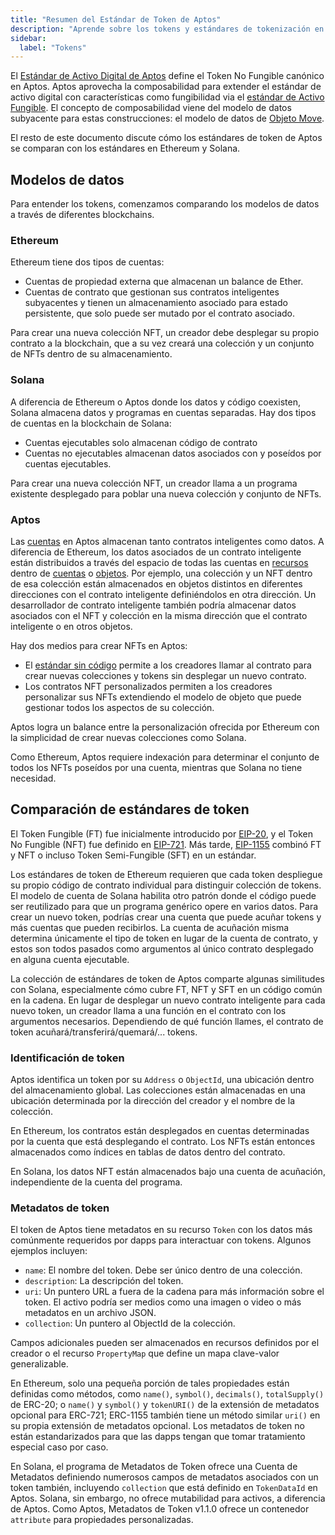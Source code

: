 ```yaml
---
title: "Resumen del Estándar de Token de Aptos"
description: "Aprende sobre los tokens y estándares de tokenización en Move para el desarrollo de contratos inteligentes en Aptos."
sidebar:
  label: "Tokens"
---
```


El [Estándar de Activo Digital de Aptos](/es/build/smart-contracts/digital-asset) define el
Token No Fungible canónico en Aptos. Aptos aprovecha la composabilidad para extender
el estándar de activo digital con características como fungibilidad via
el [estándar de Activo Fungible](/es/build/smart-contracts/fungible-asset). El concepto de
composabilidad viene del modelo de datos subyacente para estas construcciones:
el modelo de datos de [Objeto Move](/es/build/smart-contracts/objects).

El resto de este documento discute cómo los estándares de token de Aptos se comparan con los
estándares en Ethereum y Solana.

## Modelos de datos

Para entender los tokens, comenzamos comparando los modelos de datos a través de diferentes
blockchains.

### Ethereum

Ethereum tiene dos tipos de cuentas:

- Cuentas de propiedad externa que almacenan un balance de Ether.
- Cuentas de contrato que gestionan sus contratos inteligentes subyacentes y tienen un
  almacenamiento asociado para estado persistente, que solo puede ser mutado por el
  contrato asociado.

Para crear una nueva colección NFT, un creador debe desplegar su propio
contrato a la blockchain, que a su vez creará una colección y un conjunto de
NFTs dentro de su almacenamiento.

### Solana

A diferencia de Ethereum o Aptos donde los datos y código coexisten, Solana almacena datos y
programas en cuentas separadas. Hay dos tipos de cuentas en la blockchain de Solana:

- Cuentas ejecutables solo almacenan código de contrato
- Cuentas no ejecutables almacenan datos asociados con y poseídos por cuentas
  ejecutables.

Para crear una nueva colección NFT, un creador llama a un programa existente desplegado
para poblar una nueva colección y conjunto de NFTs.

### Aptos

Las [cuentas](/es/network/blockchain/accounts) en Aptos almacenan tanto contratos inteligentes
como datos. A diferencia de Ethereum, los datos asociados de un contrato inteligente están
distribuidos a través del espacio de todas las cuentas
en [recursos](/es/network/blockchain/resources)
dentro de [cuentas](/es/network/blockchain/accounts)
o [objetos](/es/build/smart-contracts/objects). Por ejemplo, una colección y un
NFT dentro de esa colección están almacenados en objetos distintos en diferentes direcciones
con el contrato inteligente definiéndolos en otra dirección. Un desarrollador de contrato inteligente
también podría almacenar datos asociados con el NFT y colección en la
misma dirección que el contrato inteligente o en otros objetos.

Hay dos medios para crear NFTs en Aptos:

- El [estándar sin código](https://github.com/aptos-foundation/AIPs/blob/main/aips/aip-22.md)
  permite a los creadores llamar al contrato para crear nuevas colecciones y tokens
  sin desplegar un nuevo contrato.
- Los contratos NFT personalizados permiten a los creadores personalizar sus NFTs extendiendo el
  modelo de objeto que puede gestionar todos los aspectos de su colección.

Aptos logra un balance entre la personalización ofrecida por Ethereum con la
simplicidad de crear nuevas colecciones como Solana.

Como Ethereum, Aptos requiere indexación para determinar el conjunto de todos los NFTs poseídos por
una cuenta, mientras que Solana no tiene necesidad.

## Comparación de estándares de token

El Token Fungible (FT) fue inicialmente introducido
por [EIP-20](https://eips.ethereum.org/EIPS/eip-20), y el Token No Fungible (NFT)
fue definido en [EIP-721](https://eips.ethereum.org/EIPS/eip-721).
Más tarde, [EIP-1155](https://eips.ethereum.org/EIPS/eip-1155) combinó FT y NFT
o incluso Token Semi-Fungible (SFT) en un estándar.

Los estándares de token de Ethereum requieren que cada token despliegue su propio código de contrato individual
para distinguir colección de tokens. El modelo de cuenta de Solana habilita
otro patrón donde el código puede ser reutilizado para que un programa genérico opere en
varios datos. Para crear un nuevo token, podrías crear una cuenta que puede acuñar
tokens y más cuentas que pueden recibirlos. La cuenta de acuñación misma determina únicamente
el tipo de token en lugar de la cuenta de contrato, y estos son todos pasados
como argumentos al único contrato desplegado en alguna cuenta ejecutable.

La colección de estándares de token de Aptos comparte algunas similitudes con Solana,
especialmente cómo cubre FT, NFT y SFT en un código común en la cadena. En lugar de
desplegar un nuevo contrato inteligente para cada nuevo token, un creador llama a una función en
el contrato con los argumentos necesarios. Dependiendo de qué función llames,
el contrato de token acuñará/transferirá/quemará/... tokens.

### Identificación de token

Aptos identifica un token por su `Address` o `ObjectId`, una ubicación dentro del
almacenamiento global. Las colecciones están almacenadas en una ubicación determinada por la dirección
del creador y el nombre de la colección.

En Ethereum, los contratos están desplegados en cuentas determinadas por la cuenta que
está desplegando el contrato. Los NFTs están entonces almacenados como índices en tablas de datos
dentro del contrato.

En Solana, los datos NFT están almacenados bajo una cuenta de acuñación, independiente de la cuenta
del programa.

### Metadatos de token

El token de Aptos tiene metadatos en su recurso `Token` con los datos más comúnmente
requeridos por dapps para interactuar con tokens. Algunos ejemplos incluyen:

- `name`: El nombre del token. Debe ser único dentro de una colección.
- `description`: La descripción del token.
- `uri`: Un puntero URL a fuera de la cadena para más información sobre el token. El
  activo podría ser medios como una imagen o video o más metadatos en un archivo
  JSON.
- `collection`: Un puntero al ObjectId de la colección.

Campos adicionales pueden ser almacenados en recursos definidos por el creador o
el recurso `PropertyMap` que define un mapa clave-valor generalizable.

En Ethereum, solo una pequeña porción de tales propiedades están definidas como métodos,
como `name()`, `symbol()`, `decimals()`, `totalSupply()` de ERC-20;
o `name()` y `symbol()` y `tokenURI()` de la extensión de metadatos opcional
para ERC-721; ERC-1155 también tiene un método similar `uri()` en su propia extensión
de metadatos opcional. Los metadatos de token no están estandarizados para que las dapps tengan que
tomar tratamiento especial caso por caso.

En Solana, el programa de Metadatos de Token ofrece una Cuenta de Metadatos definiendo
numerosos campos de metadatos asociados con un token también, incluyendo `collection`
que está definido en `TokenDataId` en Aptos. Solana, sin embargo, no ofrece
mutabilidad para activos, a diferencia de Aptos. Como Aptos, Metadatos de Token v1.1.0 ofrece
un contenedor `attribute` para propiedades personalizadas.
